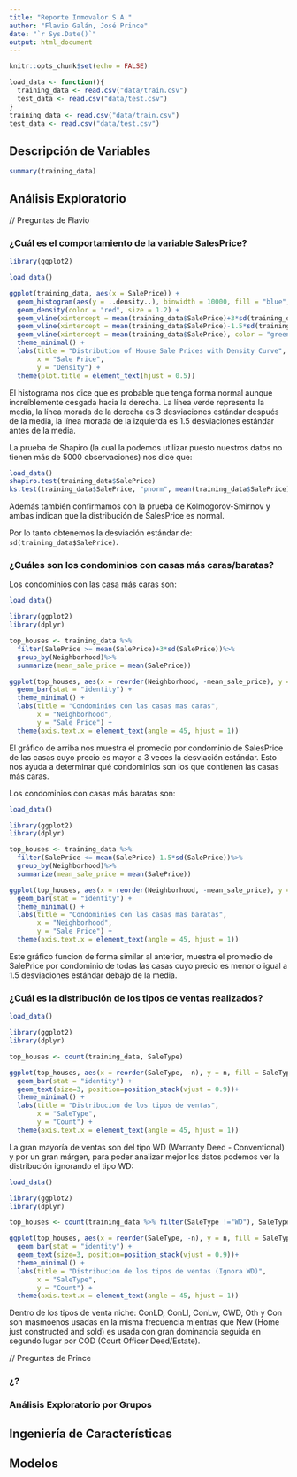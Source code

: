 ```yaml
---
title: "Reporte Inmovalor S.A."
author: "Flavio Galán, José Prince"
date: "`r Sys.Date()`"
output: html_document
---
```


```r
knitr::opts_chunk$set(echo = FALSE)
```

```r
load_data <- function(){
  training_data <- read.csv("data/train.csv")
  test_data <- read.csv("data/test.csv")
}
training_data <- read.csv("data/train.csv")
test_data <- read.csv("data/test.csv")
```

## Descripción de Variables
```r
summary(training_data)
```


## Análisis Exploratorio

// Preguntas de Flavio

### ¿Cuál es el comportamiento de la variable SalesPrice?

```r
library(ggplot2)

load_data()

ggplot(training_data, aes(x = SalePrice)) +
  geom_histogram(aes(y = ..density..), binwidth = 10000, fill = "blue", color = "black", alpha = 0.7) +
  geom_density(color = "red", size = 1.2) +
  geom_vline(xintercept = mean(training_data$SalePrice)+3*sd(training_data$SalePrice), color = "purple")+
  geom_vline(xintercept = mean(training_data$SalePrice)-1.5*sd(training_data$SalePrice), color = "purple")+
  geom_vline(xintercept = mean(training_data$SalePrice), color = "green")+
  theme_minimal() +
  labs(title = "Distribution of House Sale Prices with Density Curve",
       x = "Sale Price",
       y = "Density") +
  theme(plot.title = element_text(hjust = 0.5))
```

El histograma nos dice que es probable que tenga forma normal aunque increíblemente cesgada hacia la derecha. La línea verde representa la media, la línea morada de la derecha es 3 desviaciones estándar después de la media, la línea morada de la izquierda es 1.5 desviaciones estándar antes de la media.

La prueba de Shapiro (la cual la podemos utilizar puesto nuestros datos no tienen más de 5000 observaciones) nos dice que:

```r
load_data()
shapiro.test(training_data$SalePrice)
ks.test(training_data$SalePrice, "pnorm", mean(training_data$SalePrice), sd(training_data$SalePrice))
```

Además también confirmamos con la prueba de Kolmogorov-Smirnov y ambas indican que la distribución de SalesPrice es normal.

Por lo tanto obtenemos la desviación estándar de: `sd(training_data$SalePrice)`.

### ¿Cuáles son los condominios con casas más caras/baratas?

Los condominios con las casa más caras son:
```r
load_data()

library(ggplot2)
library(dplyr)

top_houses <- training_data %>%
  filter(SalePrice >= mean(SalePrice)+3*sd(SalePrice))%>%
  group_by(Neighborhood)%>%
  summarize(mean_sale_price = mean(SalePrice))

ggplot(top_houses, aes(x = reorder(Neighborhood, -mean_sale_price), y = mean_sale_price, fill = Neighborhood)) +
  geom_bar(stat = "identity") +
  theme_minimal() +
  labs(title = "Condominios con las casas mas caras",
       x = "Neighborhood",
       y = "Sale Price") +
  theme(axis.text.x = element_text(angle = 45, hjust = 1))
```

El gráfico de arriba nos muestra el promedio por condominio de SalesPrice de las casas cuyo precio es mayor a 3 veces la desviación estándar. Esto nos ayuda a determinar qué condominios son los que contienen las casas más caras.

Los condominios con casas más baratas son:
```r
load_data()

library(ggplot2)
library(dplyr)

top_houses <- training_data %>%
  filter(SalePrice <= mean(SalePrice)-1.5*sd(SalePrice))%>%
  group_by(Neighborhood)%>%
  summarize(mean_sale_price = mean(SalePrice))

ggplot(top_houses, aes(x = reorder(Neighborhood, -mean_sale_price), y = mean_sale_price, fill = Neighborhood)) +
  geom_bar(stat = "identity") +
  theme_minimal() +
  labs(title = "Condominios con las casas mas baratas",
       x = "Neighborhood",
       y = "Sale Price") +
  theme(axis.text.x = element_text(angle = 45, hjust = 1))
```

Este gráfico funcion de forma similar al anterior, muestra el promedio de SalePrice por condominio de todas las casas cuyo precio es menor o igual a 1.5 desviaciones estándar debajo de la media.

### ¿Cuál es la distribución de los tipos de ventas realizados?
```r
load_data()

library(ggplot2)
library(dplyr)

top_houses <- count(training_data, SaleType)

ggplot(top_houses, aes(x = reorder(SaleType, -n), y = n, fill = SaleType, label = n)) +
  geom_bar(stat = "identity") +
  geom_text(size=3, position=position_stack(vjust = 0.9))+
  theme_minimal() +
  labs(title = "Distribucion de los tipos de ventas",
       x = "SaleType",
       y = "Count") +
  theme(axis.text.x = element_text(angle = 45, hjust = 1))
```

La gran mayoría de ventas son del tipo WD (Warranty Deed - Conventional) y por un gran márgen, para poder analizar mejor los datos podemos ver la distribución ignorando el tipo WD:

```r
load_data()

library(ggplot2)
library(dplyr)

top_houses <- count(training_data %>% filter(SaleType !="WD"), SaleType)

ggplot(top_houses, aes(x = reorder(SaleType, -n), y = n, fill = SaleType, label=n)) +
  geom_bar(stat = "identity") +
  geom_text(size=3, position=position_stack(vjust = 0.9))+
  theme_minimal() +
  labs(title = "Distribucion de los tipos de ventas (Ignora WD)",
       x = "SaleType",
       y = "Count") +
  theme(axis.text.x = element_text(angle = 45, hjust = 1))
```

Dentro de los tipos de venta niche: ConLD, ConLI, ConLw, CWD, Oth y Con son masmoenos usadas en la misma frecuencia mientras que New (Home just constructed and sold) es usada con gran dominancia seguida en segundo lugar por COD (Court Officer Deed/Estate).

// Preguntas de Prince

### ¿?

### Análisis Exploratorio por Grupos

## Ingeniería de Características

## Modelos
